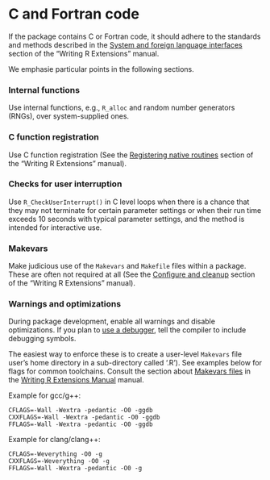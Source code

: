 # C and Fortran code {#c-fortran}

If the package contains C or Fortran code, it should adhere to the standards and methods described in the [System and foreign language interfaces](http://cran.r-project.org/doc/manuals/R-exts.html#System-and-foreign-language-interfaces) section of the "Writing R Extensions" manual.

We emphasie particular points in the following sections.

### Internal functions

Use internal <i class="fab fa-r-project"></i> functions, e.g., `R_alloc` and random number generators (RNGs), over system-supplied ones.

### C function registration

Use C function registration (See the [Registering native routines](http://cran.fhcrc.org/doc/manuals/R-exts.html#Registering-native-routines) section of the "Writing R Extensions" manual).

### Checks for user interruption

Use `R_CheckUserInterrupt()` in C level loops when there is a chance that they may not terminate for certain parameter settings or when their run time exceeds 10 seconds with typical parameter settings, and the method is intended for interactive use.

### Makevars

Make judicious use of the `Makevars` and `Makefile` files within a package.
These are often not required at all (See the [Configure and cleanup](http://cran.fhcrc.org/doc/manuals/R-exts.html#Configure-and-cleanup) section of the "Writing R Extensions" manual).

### Warnings and optimizations

During package development, enable all warnings and disable optimizations.
If you plan to [use a debugger](https://bioconductor.org/developers/how-to/c-debugging/), tell the compiler to include debugging symbols.

The easiest way to enforce these is to create a user-level `Makevars` file user’s home directory in a sub-directory called ‘.R’). See examples below for flags for common toolchains.
Consult the section about [Makevars files](http://cran.r-project.org/doc/manuals/R-exts.html#Using-Makevars) in the [Writing R Extensions Manual](http://cran.r-project.org/doc/manuals/R-exts.html#Using-Makevars) manual.

Example for gcc/g++:

```
CFLAGS=-Wall -Wextra -pedantic -O0 -ggdb
CXXFLAGS=-Wall -Wextra -pedantic -O0 -ggdb
FFLAGS=-Wall -Wextra -pedantic -O0 -ggdb
```

Example for clang/clang++:

```
CFLAGS=-Weverything -O0 -g
CXXFLAGS=-Weverything -O0 -g
FFLAGS=-Wall -Wextra -pedantic -O0 -g
```
